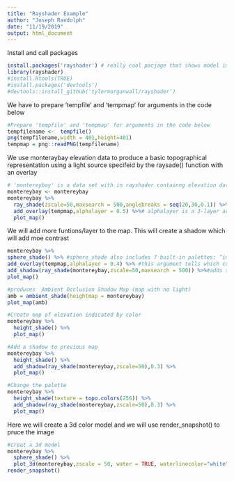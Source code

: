 ```yaml
---
title: "Rayshader Example"
author: "Joseph Randolph"
date: "11/19/2019"
output: html_document
---
```


Install and call packages
```r
install.packages('rayshader') # really cool pacjage that shows model images with layers of sading for elevations! 
library(rayshader)
#install.Rtools(TRUE)
#install.packages('devtools')
#devtools::install_github('tylermorganwall/rayshader')
```

We have to prepare 'tempfile' and 'tempmap' for arguments in the code below
```r
#Prepare 'tempfile' and 'tempmap' for arguments in the code below
tempfilename <-  tempfile()
png(tempfilename,width = 401,height=401)
tempmap = png::readPNG(tempfilename)
```

We use monteraybay elevation data to produce a basic topographical representation using a light source specifeid by the raysade() function with an overlay
```r
# 'montereybay' is a data set with in rayshader containng elevation data
montereybay <- montereybay
montereybay %>%
  ray_shade(zscale=50,maxsearch = 500,anglebreaks = seq(20,30,0.1)) %>%
  add_overlay(tempmap,alphalayer = 0.5) %>%# alphalayer is a 3-layer array, this argument tells which color is interpretted as completely transparent.
  plot_map()
```

We will add more funtions/layer to the map. This will create a shadow which will add moe contrast
```r
montereybay %>%
sphere_shade() %>% #sphere_shade also includes 7 built-in palettes: “imhof1”, “imhof2”, “imhof3”, imhof4“,”desert“,”bw“,”unicorn
add_overlay(tempmap,alphalayer = 0.4) %>% #this argument tells which color is interpretted as completely transparent
add_shadow(ray_shade(montereybay,zscale=50,maxsearch = 500)) %>%#adds shadow to a textured color array
plot_map()

```


```r
#produces  Ambient Occlusion Shadow Map (map with no light)
amb = ambient_shade(heightmap = montereybay)
plot_map(amb)
```


```r
#Create map of elevation indicated by color
montereybay %>%
  height_shade() %>%
  plot_map()

```

```r
#Add a shadow to previous map
montereybay %>%
  height_shade() %>%
  add_shadow(ray_shade(montereybay,zscale=50),0.3) %>%
  plot_map()
```

```r
#Change the palette
montereybay %>%
  height_shade(texture = topo.colors(256)) %>%
  add_shadow(ray_shade(montereybay,zscale=50),0.3) %>%
  plot_map()

```
 
 Here we will create a 3d color model and we will use render_snapshot() to pruce the image
```r
#creat a 3d model
montereybay %>%
  sphere_shade() %>%
  plot_3d(montereybay,zscale = 50, water = TRUE, waterlinecolor="white")
render_snapshot()

```


